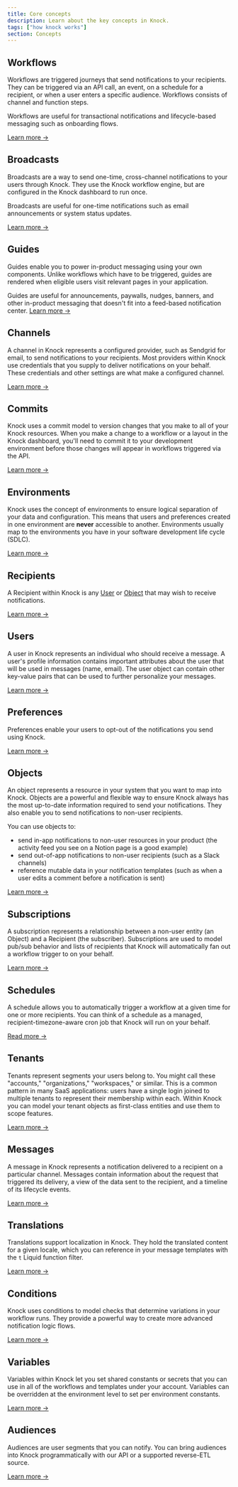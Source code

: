 ```yaml
---
title: Core concepts
description: Learn about the key concepts in Knock.
tags: ["how knock works"]
section: Concepts
---
```


## Workflows

Workflows are triggered journeys that send notifications to your recipients. They can be triggered via an API call, an event, on a schedule for a recipient, or when a user enters a specific audience. Workflows consists of channel and function steps.

Workflows are useful for transactional notifications and lifecycle-based messaging such as onboarding flows.

[Learn more →](/concepts/workflows)

## Broadcasts

Broadcasts are a way to send one-time, cross-channel notifications to your users through Knock. They use the Knock workflow engine, but are configured in the Knock dashboard to run once.

Broadcasts are useful for one-time notifications such as email announcements or system status updates.

[Learn more →](/concepts/broadcasts)

## Guides

Guides enable you to power in-product messaging using your own components. Unlike workflows which have to be triggered, guides are rendered when eligible users visit relevant pages in your application.

Guides are useful for announcements, paywalls, nudges, banners, and other in-product messaging that doesn't fit into a feed-based notification center.
[Learn more →](/concepts/guides)

## Channels

A channel in Knock represents a configured provider, such as Sendgrid for email, to send notifications to your recipients. Most providers within Knock use credentials that you supply to deliver notifications on your behalf. These credentials and other settings are what make a configured channel.

[Learn more →](/concepts/channels)

## Commits

Knock uses a commit model to version changes that you make to all of your Knock resources. When you make a change to a workflow or a layout in the Knock dashboard, you'll need to commit it to your development environment before those changes will appear in workflows triggered via the API.

[Learn more →](/concepts/commits)

## Environments

Knock uses the concept of environments to ensure logical separation of your data and configuration. This means that users and preferences created in one environment are **never** accessible to another. Environments usually map to the environments you have in your software development life cycle (SDLC).

[Learn more →](/concepts/environments)

## Recipients

A Recipient within Knock is any [User](#users) or [Object](#objects) that may wish to receive notifications.

[Learn more →](/concepts/recipients)

## Users

A user in Knock represents an individual who should receive a message. A user's profile information contains important attributes about the user that will be used in messages (name, email). The user object can contain other key-value pairs that can be used to further personalize your messages.

[Learn more →](/concepts/users)

## Preferences

Preferences enable your users to opt-out of the notifications you send using Knock.

[Learn more →](/concepts/preferences)

## Objects

An object represents a resource in your system that you want to map into Knock. Objects are a powerful and flexible way to ensure Knock always has the most up-to-date information required to send your notifications. They also enable you to send notifications to non-user recipients.

You can use objects to:

- send in-app notifications to non-user resources in your product (the activity feed you see on a Notion page is a good example)
- send out-of-app notifications to non-user recipients (such as a Slack channels)
- reference mutable data in your notification templates (such as when a user edits a comment before a notification is sent)

[Learn more →](/concepts/objects)

## Subscriptions

A subscription represents a relationship between a non-user entity (an Object) and a Recipient (the subscriber). Subscriptions are used to model pub/sub behavior and lists of recipients that Knock will automatically fan out a workflow trigger to on your behalf.

[Learn more →](/concepts/subscriptions)

## Schedules

A schedule allows you to automatically trigger a workflow at a given time for one or more recipients. You can think of a schedule as a managed, recipient-timezone-aware cron job that Knock will run on your behalf.

[Read more →](/concepts/schedules)

## Tenants

Tenants represent segments your users belong to. You might call these "accounts," "organizations," "workspaces," or similar. This is a common pattern in many SaaS applications: users have a single login joined to multiple tenants to represent their membership within each. Within Knock you can model your tenant objects as first-class entities and use them to scope features.

[Learn more →](/concepts/tenants)

## Messages

A message in Knock represents a notification delivered to a recipient on a particular channel. Messages contain information about the request that triggered its delivery, a view of the data sent to the recipient, and a timeline of its lifecycle events.

[Learn more →](/concepts/messages)

## Translations

Translations support localization in Knock. They hold the translated content for a given locale, which you can reference in your message templates with the `t` Liquid function filter.

[Learn more →](/concepts/translations)

## Conditions

Knock uses conditions to model checks that determine variations in your workflow runs. They provide a powerful way to create more advanced notification logic flows.

[Learn more →](/concepts/conditions)

## Variables

Variables within Knock let you set shared constants or secrets that you can use in all of the workflows and templates under your account. Variables can be overridden at the environment level to set per environment constants.

[Learn more →](/concepts/variables)

## Audiences

Audiences are user segments that you can notify. You can bring audiences into Knock programmatically with our API or a supported reverse-ETL source.

[Learn more →](/concepts/audiences)
